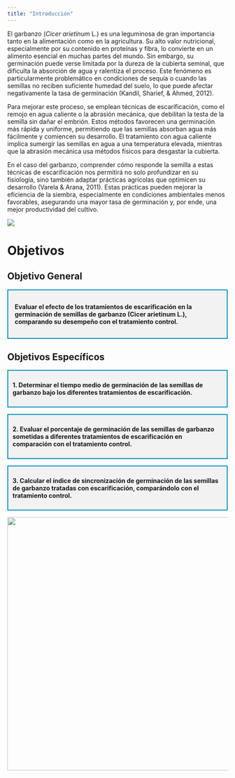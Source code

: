 ---
title: "Introducción"
---

<p align="justify">

El garbanzo (*Cicer arietinum* L.) es una leguminosa de gran importancia tanto en la alimentación como en la agricultura. Su alto valor nutricional, especialmente por su contenido en proteínas y fibra, lo convierte en un alimento esencial en muchas partes del mundo. Sin embargo, su germinación puede verse limitada por la dureza de la cubierta seminal, que dificulta la absorción de agua y ralentiza el proceso. Este fenómeno es particularmente problemático en condiciones de sequía o cuando las semillas no reciben suficiente humedad del suelo, lo que puede afectar negativamente la tasa de germinación (Kandil, Sharief, & Ahmed, 2012).

</p>

<p align="justify">

Para mejorar este proceso, se emplean técnicas de escarificación, como el remojo en agua caliente o la abrasión mecánica, que debilitan la testa de la semilla sin dañar el embrión. Estos métodos favorecen una germinación más rápida y uniforme, permitiendo que las semillas absorban agua más fácilmente y comiencen su desarrollo. El tratamiento con agua caliente implica sumergir las semillas en agua a una temperatura elevada, mientras que la abrasión mecánica usa métodos físicos para desgastar la cubierta.

</p>

<p align="justify">

En el caso del garbanzo, comprender cómo responde la semilla a estas técnicas de escarificación nos permitirá no solo profundizar en su fisiología, sino también adaptar prácticas agrícolas que optimicen su desarrollo (Varela & Arana, 2011). Estas prácticas pueden mejorar la eficiencia de la siembra, especialmente en condiciones ambientales menos favorables, asegurando una mayor tasa de germinación y, por ende, una mejor productividad del cultivo.

</p>

![](images/garba.jpeg){fig-align="center"}

# Objetivos

## Objetivo General

::: {style="border: 2px solid #008CBA; padding: 15px; margin-bottom: 20px; background-color: #f2f2f2;"}
<strong>Evaluar el efecto de los tratamientos de escarificación en la germinación de semillas de garbanzo (Cicer arietinum L.), comparando su desempeño con el tratamiento control.</strong>
:::

## Objetivos Específicos

::: {style="border: 2px solid #008CBA; padding: 10px; margin-bottom: 15px; background-color: #f2f2f2;"}
<strong>1. Determinar el tiempo medio de germinación de las semillas de garbanzo bajo los diferentes tratamientos de escarificación.</strong>
:::

::: {style="border: 2px solid #008CBA; padding: 10px; margin-bottom: 15px; background-color: #f2f2f2;"}
<strong>2. Evaluar el porcentaje de germinación de las semillas de garbanzo sometidas a diferentes tratamientos de escarificación en comparación con el tratamiento control.</strong>
:::

::: {style="border: 2px solid #008CBA; padding: 10px; margin-bottom: 15px; background-color: #f2f2f2;"}
<strong>3. Calcular el índice de sincronización de germinación de las semillas de garbanzo tratadas con escarificación, comparándolo con el tratamiento control.</strong>
:::

![](images/escari.jpeg){fig-align="center" width="580"}
